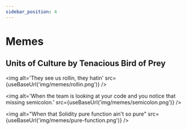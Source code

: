 ```yaml
---
sidebar_position: 4
---
```



# Memes

## Units of Culture by Tenacious Bird of Prey

<img
  alt='They see us rollin, they hatin'
  src={useBaseUrl('img/memes/rollin.png')}
/>

<img
  alt='When the team is looking at your code and you notice that missing semicolon.'
  src={useBaseUrl('img/memes/semicolon.png')}
/>

<img
  alt="When that Solidity pure function ain't so pure"
  src={useBaseUrl('img/memes/pure-function.png')}
/>
